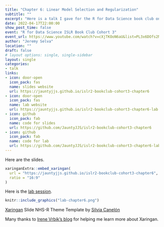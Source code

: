 ```yaml
---
title: "Chapter 6: Linear Model Selection and Regularization"
subtitle: ""
excerpt: "Here is a talk I gave for the R for Data Science book club on An Introduction to Statistical Learning: With Applications in R Second Edition"
date: 2022-04-17T22:00:00
show_post_time: false
event: "R for Data Science ISLR Book Club Cohort 3"
event_url: https://www.youtube.com/watch?v=cXjTKOoN6aU&list=PL3x6DOfs2NGisLSs09v1NQUQaxuE8nbOO
author: "Jeremy Selva"
location: ""
draft: false
# layout options: single, single-sidebar
layout: single
categories:
- talk
links:
- icon: door-open
  icon_pack: fas
  name: slides website
  url: https://jauntyjjs.github.io/islr2-bookclub-cohort3-chapter6
- icon: door-open
  icon_pack: fas
  name: lab website
  url: https://jauntyjjs.github.io/islr2-bookclub-cohort3-chapter6-lab
- icon: github
  icon_pack: fab
  name: code for slides
  url: https://github.com/JauntyJJS/islr2-bookclub-cohort3-chapter6
- icon: github
  icon_pack: fab
  name: code for lab
  url: https://github.com/JauntyJJS/islr2-bookclub-cohort3-chapter6-lab
---
```



Here are the slides.

```r

xaringanExtra::embed_xaringan(
  url = "https://jauntyjjs.github.io/islr2-bookclub-cohort3-chapter6",
  ratio = "16:9"
)

```

Here is the [lab session](https://jauntyjjs.github.io/islr2-bookclub-cohort3-chapter6-lab).

```r
knitr::include_graphics("lab-chapter6.png")
```

[Xaringan](https://github.com/yihui/xaringan) Slide NHS-R Theme Template by [Silvia Canelón](https://github.com/spcanelon/xaringan-basics-and-beyond)

Many thanks to [Irene Vrbik's blog](https://irene.vrbik.ok.ubc.ca/blog/2021-07-14-xaringan-slides/) for helping me learn more about Xaringan.
